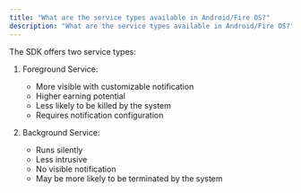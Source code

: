 ```yaml
---
title: "What are the service types available in Android/Fire OS?"
description: "What are the service types available in Android/Fire OS?"
---
```


The SDK offers two service types:

1. Foreground Service:
   - More visible with customizable notification
   - Higher earning potential
   - Less likely to be killed by the system
   - Requires notification configuration

2. Background Service:
   - Runs silently
   - Less intrusive
   - No visible notification
   - May be more likely to be terminated by the system